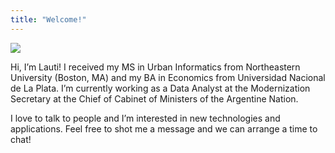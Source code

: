 ```yaml
---
title: "Welcome!"
---
```


<div id="left">
![](pics/equipo-lautaro.png)
</div>

<div id="right">
Hi, I’m Lauti! I received my MS in Urban Informatics from Northeastern University (Boston, MA) and my BA in Economics from Universidad Nacional de La Plata. I’m currently working as a Data Analyst at the Modernization Secretary at the Chief of Cabinet of Ministers of the Argentine Nation.

I love to talk to people and I'm interested in new technologies and applications. Feel free to shot me a message and we can arrange a time to chat!
</div>
